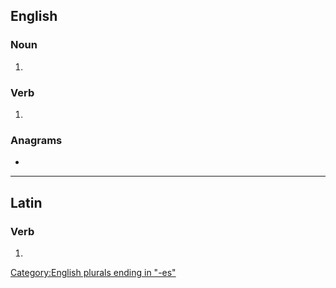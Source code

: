 {{also|Lurches}}
==English==

===Noun===
{{head|en|noun plural form}}

# {{plural of|lurch|lang=en}}

===Verb===
{{head|en|verb form}}

# {{en-third-person singular of|lurch}}

===Anagrams===
* {{anagrams|en|Schuler|churels}}

[[Category:English plurals ending in "-es"]]

----

==Latin==

===Verb===
{{la-verb-form|lurchēs}}

# {{inflection of|lurchō||2|s|pres|act|sub|lang=la}}